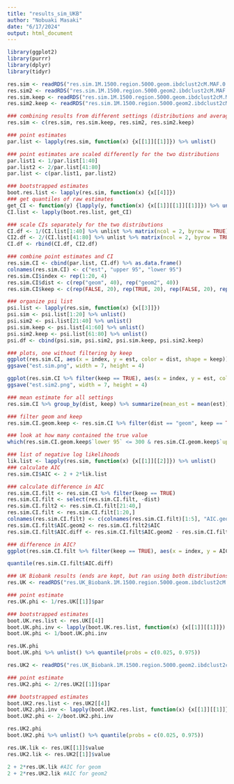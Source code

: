 ```yaml
---
title: "results_sim_UKB"
author: "Nobuaki Masaki"
date: "6/17/2024"
output: html_document
---
```


```r
library(ggplot2)
library(purrr)
library(dplyr)
library(tidyr)

res.sim <- readRDS("res.sim.1M.1500.region.5000.geom.ibdclust2cM.MAF.0.5.boot.rds")
res.sim2 <- readRDS("res.sim.1M.1500.region.5000.geom2.ibdclust2cM.MAF.0.5.boot.rds")
res.sim.keep <- readRDS("res.sim.1M.1500.region.5000.geom.ibdclust2cM.MAF.0.5.boot.keep.ends.rds")
res.sim2.keep <- readRDS("res.sim.1M.1500.region.5000.geom2.ibdclust2cM.MAF.0.5.boot.keep.ends.rds")

### combining results from different settings (distributions and averaging for psi)
res.sim <- c(res.sim, res.sim.keep, res.sim2, res.sim2.keep)
```

```r
### point estimates
par.list <- lapply(res.sim, function(x) {x[[1]][[1]]}) %>% unlist()

### point estimates are scaled differently for the two distributions
par.list1 <- 1/par.list[1:40]
par.list2 <- 2/par.list[41:80]
par.list <- c(par.list1, par.list2)

### bootstrapped estimates
boot.res.list <- lapply(res.sim, function(x) {x[[4]]}) 
### get quantiles of raw estimates
get_CI <- function(y) {lapply(y, function(x) {x[[1]][[1]][[1]]}) %>% unlist() %>% quantile(probs = c(0.025, 0.975))}
CI.list <- lapply(boot.res.list, get_CI)

### scale CIs separately for the two distributions
CI.df <- 1/(CI.list[1:40] %>% unlist %>% matrix(ncol = 2, byrow = TRUE)) 
CI2.df <- 2/(CI.list[41:80] %>% unlist %>% matrix(ncol = 2, byrow = TRUE))
CI.df <- rbind(CI.df, CI2.df)

### combine point estimates and CI
res.sim.CI <- cbind(par.list, CI.df) %>% as.data.frame()
colnames(res.sim.CI) <- c("est", "upper 95", "lower 95")
res.sim.CI$index <- rep(1:20, 4)
res.sim.CI$dist <- c(rep("geom", 40), rep("geom2", 40))
res.sim.CI$keep <- c(rep(FALSE, 20), rep(TRUE, 20), rep(FALSE, 20), rep(TRUE, 20))
```

```r
### organize psi list
psi.list <- lapply(res.sim, function(x) {x[[3]]}) 
psi.sim <- psi.list[1:20] %>% unlist()
psi.sim2 <- psi.list[21:40] %>% unlist()
psi.sim.keep <- psi.list[41:60] %>% unlist()
psi.sim2.keep <- psi.list[61:80] %>% unlist()
psi.df <- cbind(psi.sim, psi.sim2, psi.sim.keep, psi.sim2.keep)
```

```r
### plots, one without filtering by keep
ggplot(res.sim.CI, aes(x = index, y = est, color = dist, shape = keep)) + geom_point() + geom_errorbar(aes(ymin = `lower 95`, ymax = `upper 95`)) + geom_hline(yintercept = 300, linetype  = 2, alpha = 0.5) + ylim(0, 500) + theme_bw() + labs(x = "Replicate", y = "Estimate", title = "Estimated mean gene conversion length from simulation study", color = "Distribution", shape = "Keep both ends")
ggsave("est.sim.png", width = 7, height = 4)

ggplot(res.sim.CI %>% filter(keep == TRUE), aes(x = index, y = est, color = dist)) + geom_point() + geom_errorbar(aes(ymin = `lower 95`, ymax = `upper 95`)) + geom_hline(yintercept = 300, linetype  = 2, alpha = 0.5) + ylim(0, 500) + theme_bw() + labs(x = "Replicate", y = "Estimate", title = "Estimated mean gene conversion length from simulation study", color = "Distribution", shape = "Keep both ends") + scale_color_discrete(labels = c("Geometric", "Sum of two geometric"))
ggsave("est.sim2.png", width = 7, height = 4)
```

```r
### mean estimate for all settings
res.sim.CI %>% group_by(dist, keep) %>% summarize(mean_est = mean(est))

### filter geom and keep
res.sim.CI.geom.keep <- res.sim.CI %>% filter(dist == "geom", keep == TRUE)

### look at how many contained the true value
which(res.sim.CI.geom.keep$`lower 95` <= 300 & res.sim.CI.geom.keep$`upper 95` >= 300)
```

```r
### list of negative log likelihoods
lik.list <- lapply(res.sim, function(x) {x[[1]][[2]]}) %>% unlist()
### calculate AIC
res.sim.CI$AIC <- 2 + 2*lik.list

### calculate difference in AIC
res.sim.CI.filt <- res.sim.CI %>% filter(keep == TRUE)
res.sim.CI.filt <- select(res.sim.CI.filt, -dist)
res.sim.CI.filt2 <- res.sim.CI.filt[21:40,]
res.sim.CI.filt <- res.sim.CI.filt[1:20,]
colnames(res.sim.CI.filt) <- c(colnames(res.sim.CI.filt)[1:5], "AIC.geom")
res.sim.CI.filt$AIC.geom2 <- res.sim.CI.filt2$AIC
res.sim.CI.filt$AIC.diff <- res.sim.CI.filt$AIC.geom2 - res.sim.CI.filt$AIC.geom

### difference in AIC?
ggplot(res.sim.CI.filt %>% filter(keep == TRUE), aes(x = index, y = AIC.diff)) + geom_point() + theme_bw() + labs(x = "Replicate", y = "AIC", title = "AIC of both models from simulation study")

quantile(res.sim.CI.filt$AIC.diff)
```

```r
### UK Biobank results (ends are kept, but ran using both distributions)
res.UK <- readRDS("res.UK_Biobank.1M.1500.region.5000.geom.ibdclust2cM.MAF.0.5.boot.grouped.keep.ends.rds")

### point estimate
res.UK.phi <- 1/res.UK[[1]]$par

### bootstrapped estimates
boot.UK.res.list <- res.UK[[4]]
boot.UK.phi.inv <- lapply(boot.UK.res.list, function(x) {x[[1]][[1]]}) %>% unlist()
boot.UK.phi <- 1/boot.UK.phi.inv

res.UK.phi
boot.UK.phi %>% unlist() %>% quantile(probs = c(0.025, 0.975))
```

```r
res.UK2 <- readRDS("res.UK_Biobank.1M.1500.region.5000.geom2.ibdclust2cM.MAF.0.5.boot.grouped.keep.ends.rds")

### point estimate
res.UK2.phi <- 2/res.UK2[[1]]$par

### bootstrapped estimates
boot.UK2.res.list <- res.UK2[[4]]
boot.UK2.phi.inv <- lapply(boot.UK2.res.list, function(x) {x[[1]][[1]]}) %>% unlist()
boot.UK2.phi <- 2/boot.UK2.phi.inv

res.UK2.phi
boot.UK2.phi %>% unlist() %>% quantile(probs = c(0.025, 0.975))
```

```r
res.UK.lik <- res.UK[[1]]$value
res.UK2.lik <- res.UK2[[1]]$value

2 + 2*res.UK.lik #AIC for geom
2 + 2*res.UK2.lik #AIC for geom2
```

